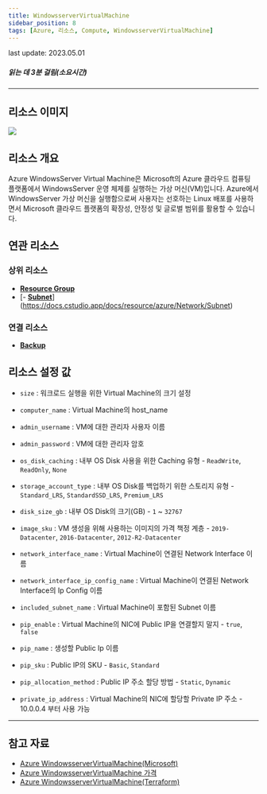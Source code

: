 ```yaml
---
title: WindowsserverVirtualMachine
sidebar_position: 8
tags: [Azure, 리소스, Compute, WindowsserverVirtualMachine]
---
```




<span className="theme-doc-version-badge badge badge--secondary">
    last update: 2023.05.01
</span>

##### 읽는 데 3분 걸림(소요시간)

*****

## 리소스 이미지
<img src={icon} />

## 리소스 개요
Azure WindowsServer Virtual Machine은 Microsoft의 Azure 클라우드 컴퓨팅 플랫폼에서 WindowsServer 운영 체제를 실행하는 가상 머신(VM)입니다.
Azure에서 WindowsServer 가상 머신을 실행함으로써 사용자는 선호하는 Linux 배포를 사용하면서 Microsoft 클라우드 플랫폼의 확장성, 안정성 및 글로벌 범위를 활용할 수 있습니다.
 



## 연관 리소스
### 상위 리소스
- [**Resource Group**](https://docs.cstudio.app/docs/resource/azure/Base/ResourceGroup)
- [- [**Subnet**](https://docs.cstudio.app/docs/resource/azure/Network/Subnet)](https://docs.cstudio.app/docs/resource/azure/Network/Subnet)

### 연결 리소스
- [**Backup**](https://docs.cstudio.app/docs/resource/azure/RecoveryServices/Backup)


## 리소스 설정 값
- ```size``` : 워크로드 실행을 위한 Virtual Machine의 크기 설정

- ```computer_name``` : Virtual Machine의 host_name

- ```admin_username``` : VM에 대한 관리자 사용자 이름

- ```admin_password``` : VM에 대한 관리자 암호

- ```os_disk_caching``` : 내부 OS Disk 사용을 위한 Caching 유형 - ```ReadWrite```, ```ReadOnly```, ```None```

- ```storage_account_type``` : 내부 OS Disk를 백업하기 위한 스토리지 유형 -  ```Standard_LRS```, ```StandardSSD_LRS```, ```Premium_LRS```

- ```disk_size_gb``` : 내부 OS Disk의 크기(GB) -  ```1``` ~ ```32767```

- ```image_sku``` : VM 생성을 위해 사용하는 이미지의 가격 책정 계층 - ```2019-Datacenter```, ```2016-Datacenter```, ```2012-R2-Datacenter```

- ```network_interface_name``` : Virtual Machine이 연결된 Network Interface 이름

- ```network_interface_ip_config_name``` : Virtual Machine이 연결된 Network Interface의 Ip Config 이름

- ```included_subnet_name``` : Virtual Machine이 포함된 Subnet 이름

- ```pip_enable``` : Virtual Machine의 NIC에 Public IP을 연결할지 말지 - ```true```, ```false```

- ```pip_name``` : 생성할 Public Ip 이름

- ```pip_sku``` : Public IP의 SKU - ```Basic```, ```Standard```

- ```pip_allocation_method``` : Public IP 주소 할당 방법 - ```Static```, ```Dynamic```

- ```private_ip_address``` : Virtual Machine의 NIC에 할당할 Private IP 주소 - 10.0.0.4 부터 사용 가능


*****
## 참고 자료
- [Azure WindowsserverVirtualMachine(Microsoft)](https://learn.microsoft.com/ko-kr/azure/virtual-machines/overview)
- [Azure WindowsserverVirtualMachine 가격](https://azure.microsoft.com/en-us/pricing/details/virtual-machines/windows/)
- [Azure WindowsserverVirtualMachine(Terraform)](https://registry.terraform.io/providers/hashicorp/azurerm/latest/docs/resources/windows_virtual_machine)
